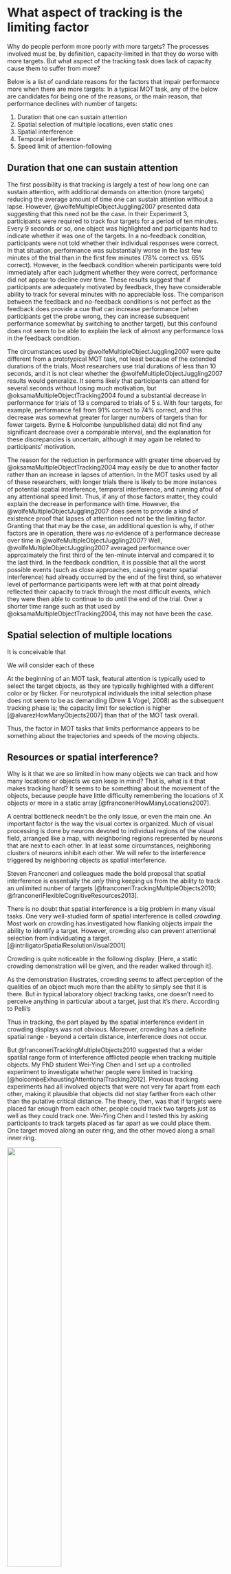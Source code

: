 # What aspect of tracking is the limiting factor

Why do people perform more poorly with more targets? The processes involved must be, by definition, capacity-limited in that they do worse with more targets. But what aspect of the tracking task does lack of capacity cause them to suffer from more?

Below is a list of candidate reasons for the factors that impair performance more when there are more targets:
In a typical MOT task, any of the below are candidates for being one of the reasons, or the main reason, that performance declines with number of targets:

1. Duration that one can sustain attention
1. Spatial selection of multiple locations, even static ones
1. Spatial interference
1. Temporal interference
1. Speed limit of attention-following

## Duration that one can sustain attention

The first possibility is that tracking is largely a test of how long one can sustain attention, with additional demands on attention (more targets) reducing the average amount of time one can sustain attention without a lapse. However, @wolfeMultipleObjectJuggling2007 presented data suggesting that this need not be the case. In their Experiment 3, participants were required to track four targets for a period of ten minutes. Every 9 seconds or so, one object was highlighted and participants had to indicate whether it was one of the targets. In a no-feedback condition, participants were not told whether their individual responses were correct. In that situation, performance was substantially worse in the last few minutes of the trial than in the first few minutes (78% correct vs. 65% correct). However, in the feedback condition wherein participants were told immediately after each judgment whether they were correct, performance did not appear to decline over time. These results suggest that if participants are adequately motivated by feedback, they have considerable ability to track for several minutes with no appreciable loss. The comparison between the feedback and no-feedback conditions is not perfect as the feedback does provide a cue that can increase performance (when participants get the probe wrong, they can increase subsequent performance somewhat by switching to another target), but this confound does not seem to be able to explain the lack of almost any performance loss in the feedback condition.

The circumstances used by @wolfeMultipleObjectJuggling2007 were quite different from a prototypical MOT task, not least because of the extended durations of the trials. Most researchers use trial durations of less than 10 seconds, and it is not clear whether the @wolfeMultipleObjectJuggling2007 results would generalize. It seems likely that participants can attend for several seconds without losing much motivation, but @oksamaMultipleObjectTracking2004 found a substantial decrease in performance for trials of 13 s compared to trials of 5 s. With four targets, for example, performance fell from 91% correct to 74% correct, and this decrease was somewhat greater for larger numbers of targets than for fewer targets. Byrne & Holcombe (unpublished data) did not find any significant decrease over a comparable interval, and the explanation for these discrepancies is uncertain, although it may again be related to participants' motivation.

The reason for the reduction in performance with greater time observed by @oksamaMultipleObjectTracking2004 may easily be due to another factor rather than an increase in lapses of attention. In the MOT tasks used by all of these researchers, with longer trials there is likely to be more instances of potential spatial interference, temporal interference, and running afoul of any attentional speed limit. Thus, if any of those factors matter, they could explain the decrease in performance with time. However, the @wolfeMultipleObjectJuggling2007 does seem to provide a kind of existence proof that lapses of attention need not be the limiting factor. Granting that that may be the case, an additional question is why, if other factors are in operation, there was *no* evidence of a performance decrease over time in @wolfeMultipleObjectJuggling2007? Well, @wolfeMultipleObjectJuggling2007 averaged performance over approximately the first third of the ten-minute interval and compared it to the last third. In the feedback condition, it is possible that all the worst possible events (such as close approaches, causing greater spatial interference) had already occurred by the end of the first third, so whatever level of performance participants were left with at that point already reflected their capacity to track through the most difficult events, which they were then able to continue to do until the end of the trial. Over a shorter time range such as that used by @oksamaMultipleObjectTracking2004, this may not have been the case.
 
## Spatial selection of multiple locations

It is conceivable that 

We will consider each of these

At the beginning of an MOT task, featural attention is typically used to select the target objects, as they are typically highlighted with a different color or by flicker. For neurotypical individuals the initial selection phase does not seem to be as demanding (Drew & Vogel, 2008) as the subsequent tracking phase is; the capacity limit for selection is higher [@alvarezHowManyObjects2007] than that of the MOT task overall.

Thus, the factor in MOT tasks that limits performance appears to be something about the trajectories and speeds of the moving objects.

## Resources or spatial interference?

Why is it that we are so limited in how many objects we can track and how many locations or objects we can keep in mind? That is, what is it that makes tracking hard? It seems to be something about the movement of the objects, because people have little difficulty remembering the locations of X objects or more in a static array [@franconeriHowManyLocations2007].

A central bottleneck needn't be the only issue, or even the main one. An important factor is the way the visual cortex is organized. Much of visual processing is done by neurons devoted to individual regions of the visual field, arranged like a map, with neighboring regions represented by neurons that are next to each other. In at least some circumstances, neighboring clusters of neurons inhibit each other. We will refer to the interference triggered by neighboring objects as spatial interference.

Steven Franconeri and colleagues made the bold proposal that spatial interference is essentially the *only* thing keeping us from the ability to track an unlimited nunber of targets [@franconeriTrackingMultipleObjects2010; @franconeriFlexibleCognitiveResources2013].

There is no doubt that spatial interference is a big problem in many visual tasks. One very well-studied form of spatial interference is called _crowding_. Most work on crowding has investigated how flanking objects impair the ability to identify a target. However, crowding also can prevent attentional selection from individuating a target. [@intriligatorSpatialResolutionVisual2001]

Crowding is quite noticeable in the following display. [Here, a static crowding demonstration will be given, and the reader walked through it].

As the demonstration illustrates, crowding seems to affect perception of the qualities of an object much more than the ability to simply see that it is there. But in typical laboratory object tracking tasks, one doesn't need to perceive anything in particular about a target, just that it's _there_. According to Pelli's 

Thus in tracking, the part played by the spatial interference evident in crowding displays was not obvious. Moreover, crowding has a definite spatial range - beyond a certain distance, interference does not occur.

But @franconeriTrackingMultipleObjects2010 suggested that a wider spatilal range form of interference afflicted people when tracking multiple objects. My PhD student Wei-Ying Chen and I set up a controlled experiment to investigate whether people were limited in tracking [@holcombeExhaustingAttentionalTracking2012]. Previous tracking experiments had all involved objects that were not very far apart from each other, making it plausible that objects did not stay farther from each other than the putative critical distance. The theory, then, was that if targets were placed far enough from each other, people could track two targets just as well as they could track one. Wei-Ying Chen and I tested this by asking participants to track targets placed as far apart as we could place them. One target moved along an outer ring, and the other moved along a small inner ring.

![](imagesForRmd/HolcombeChenVeryLargeDistance.png){width=50%}

Each was accompanied by a distractor moving along the same trajectory but placed as far as possible from the target...

<!-- Recent results by Strong & Alvarez (2019) have further validated the resource theory -->

Interference among neighboring neural populations in spatiotopic maps does not seem to be the answer, then, to why we can track only a few fast-moving objects. But the nature of the tracking bottleneck is still far from clear.

In the area of visual working memory, recent work has had success with the proposition that processing capacity reflects the flexible use of a limited population of neurons...
<!--
However, this sort of interference may be closer to the answer for why we are limited in the number of objects we can keep in mind. Hundreds of studies over the past few decades have had people briefly view an array of stationary objects, and then try to recall them a few seconds later. The data may be best explained by the limited number of neurons available to represent the objects [@schneegansStochasticSamplingProvides2020]. The early cortical areas that encode the sensory signals from visual objects may play a key role in short-term memory for visual features [@christophelDistributedNatureWorking2017]. Recent models of short-term memory, then, assume that the features of each object are represented by populations of neurons that are tuned to that feature. For example, if the array comprises a red object, a green object, and a  blue object...
-->

Abilities, dual-task interference, and individual differences are discussed in a later chapter 
